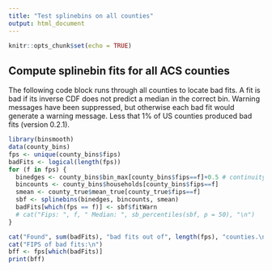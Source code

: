 ```yaml
---
title: "Test splinebins on all counties"
output: html_document
---
```


```r
knitr::opts_chunk$set(echo = TRUE)
```

## Compute splinebin fits for all ACS counties

The following code block runs through all counties to locate bad fits. A fit is bad if its inverse CDF does not predict a median in the correct bin. Warning messages have been suppressed, but otherwise each bad fit would generate a warning message. Less that 1% of US counties produced bad fits (version 0.2.1).

```r
library(binsmooth)
data(county_bins)
fps <- unique(county_bins$fips)
badFits <- logical(length(fps))
for (f in fps) {
  binedges <- county_bins$bin_max[county_bins$fips==f]+0.5 # continuity correction
  bincounts <- county_bins$households[county_bins$fips==f]
  smean <- county_true$mean_true[county_true$fips==f]
  sbf <- splinebins(binedges, bincounts, smean)
  badFits[which(fps == f)] <- sbf$fitWarn
  # cat("Fips: ", f, " Median: ", sb_percentiles(sbf, p = 50), "\n")
}

cat("Found", sum(badFits), "bad fits out of", length(fps), "counties.\n")
cat("FIPS of bad fits:\n")
bff <- fps[which(badFits)]
print(bff)
```

